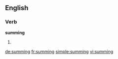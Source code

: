==English==

===Verb===
'''summing'''

# {{present participle of|sum}}

[[de:summing]]
[[fr:summing]]
[[simple:summing]]
[[vi:summing]]